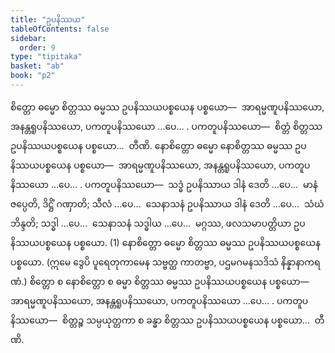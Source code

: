 ```yaml
---
title: "ဥပနိဿယ"
tableOfContents: false
sidebar:
  order: 9
type: "tipitaka"
basket: "ab"
book: "p2"
---
```



<DynamicBreadcrumb />

<Division number="77" book="p2" e="ch" v="38" p="324">

<Paragraph number="2503" book="p2">
စိတ္တော ဓမ္မော စိတ္တဿ ဓမ္မဿ ဥပနိဿယပစ္စယေန ပစ္စယော—  အာရမ္မဏူပနိဿယော, အနန္တရူပနိဿယော, ပကတူပနိဿယော …ပေ… . <Emphasis>ပကတူပနိဿယော</Emphasis>—  စိတ္တံ စိတ္တဿ ဥပနိဿယပစ္စယေန ပစ္စယော…  တီဏိ.
</Paragraph>

<Paragraph number="2504" book="p2">
နောစိတ္တော ဓမ္မော နောစိတ္တဿ ဓမ္မဿ ဥပနိဿယပစ္စယေန ပစ္စယော—  အာရမ္မဏူပနိဿယော, အနန္တရူပနိဿယော, ပကတူပနိဿယော …ပေ… . <Emphasis>ပကတူပနိဿယော</Emphasis>—  သဒ္ဓံ ဥပနိဿာယ ဒါနံ ဒေတိ …ပေ…  မာနံ ဇပ္ပေတိ, ဒိဋ္ဌိံ ဂဏှာတိ; သီလံ …ပေ…  သေနာသနံ ဥပနိဿာယ ဒါနံ ဒေတိ …ပေ…  သံဃံ ဘိန္ဒတိ; သဒ္ဓါ …ပေ…  သေနာသနံ သဒ္ဓါယ …ပေ…  မဂ္ဂဿ, ဖလသမာပတ္တိယာ ဥပနိဿယပစ္စယေန ပစ္စယော. (1)
</Paragraph>

<Paragraph number="2505" book="p2">
နောစိတ္တော ဓမ္မော စိတ္တဿ ဓမ္မဿ ဥပနိဿယပစ္စယေန ပစ္စယော. (ဣမေ ဒွေပိ ပူရေတုကာမေန သဗ္ဗတ္ထ ကာတဗ္ဗာ, ပဌမဂမနသဒိသံ နိန္နာနာကရဏံ.)
</Paragraph>

<Paragraph number="2506" book="p2">
စိတ္တော စ နောစိတ္တော စ ဓမ္မာ စိတ္တဿ ဓမ္မဿ ဥပနိဿယပစ္စယေန ပစ္စယော—  အာရမ္မဏူပနိဿယော, အနန္တရူပနိဿယော, ပကတူပနိဿယော …ပေ… . <Emphasis>ပကတူပနိဿယော</Emphasis>—  စိတ္တဉ္စ သမ္ပယုတ္တကာ စ ခန္ဓာ စိတ္တဿ ဥပနိဿယပစ္စယေန ပစ္စယော…  တီဏိ.
</Paragraph>
</Division>